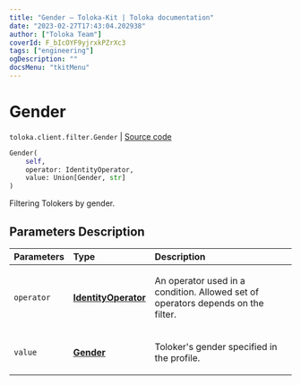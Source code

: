 ```yaml
---
title: "Gender — Toloka-Kit | Toloka documentation"
date: "2023-02-27T17:43:04.202938"
author: ["Toloka Team"]
coverId: F_bIcOYF9yjrxkPZrXc3
tags: ["engineering"]
ogDescription: ""
docsMenu: "tkitMenu"
---
```


# Gender
`toloka.client.filter.Gender` | [Source code](https://github.com/Toloka/toloka-kit/blob/v1.1.4/src/client/filter.py#L249)

```python
Gender(
    self,
    operator: IdentityOperator,
    value: Union[Gender, str]
)
```

Filtering Tolokers by gender.

## Parameters Description

| Parameters | Type | Description |
| :----------| :----| :-----------|
`operator`|**[IdentityOperator](/docs/toloka-kit/reference/toloka.client.primitives.operators.IdentityOperator)**|<p>An operator used in a condition. Allowed set of operators depends on the filter.</p>
`value`|**[Gender](/docs/toloka-kit/reference/toloka.client.filter.Gender.Gender)**|<p>Toloker&#x27;s gender specified in the profile.</p>